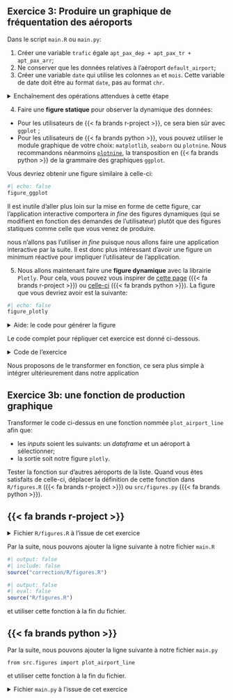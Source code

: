 ::: {.callout-note collapse="false" icon=false}
## `<i class="bi bi-book"></i>`{=html} Exercice 3: Produire un graphique de fréquentation des aéroports

Dans le script `main.R` ou `main.py`:

1. Créer une variable `trafic` égale `apt_pax_dep + apt_pax_tr + apt_pax_arr`;
2. Ne conserver que les données relatives à l'aéroport `default_airport`;
3. Créer une variable `date` qui utilise les colonnes `an` et `mois`. Cette variable de date doit être au format `date`, pas au format `chr`.


<details>
<summary>
Enchaînement des opérations attendues à cette étape
</summary>


::::: {.panel-tabset group="language"}

## {{< fa brands r-project >}}

```.r
```

## {{< fa brands python >}}

```.python
```


:::::


</details>



4. Faire une __figure statique__ pour observer la dynamique des données:

* Pour les utilisateurs de {{< fa brands r-project >}}, ce sera bien sûr avec `ggplot` ;
* Pour les utilisateurs de {{< fa brands python >}}, vous pouvez utiliser le module graphique de votre choix: `matplotlib`, `seaborn` ou `plotnine`. Nous recommandons néanmoins [`plotnine`](https://plotnine.org/), la transposition en {{< fa brands python >}} de la grammaire des graphiques `ggplot`.

Vous devriez obtenir une figure similaire à celle-ci:

```r
#| echo: false
figure_ggplot
```

Il est inutile d'aller plus loin sur la mise en forme de cette figure, car l'application interactive comportera _in fine_ des figures dynamiques (qui se modifient en fonction des demandes de l'utilisateur) plutôt que des figures statiques comme celle que vous venez de produire.

nous n'allons pas l'utiliser _in fine_ puisque nous allons faire une application interactive par la suite.
Il est donc
plus intéressant d'avoir une figure un minimum réactive pour impliquer
l'utilisateur de l'application.

5. Nous allons maintenant faire une __figure dynamique__ avec la librairie
`Plotly`. Pour cela, vous pouvez vous inspirer de [cette page](https://plotly.com/r/line-charts/) ({{< fa brands r-project >}}) ou [celle-ci](https://plotly.com/python/line-charts/) ({{< fa brands python >}}).
La figure que vous devriez avoir est la suivante:

```r
#| echo: false
figure_plotly
```

<details>

<summary>
Aide: le code pour générer la figure
</summary>

::::: {.panel-tabset group="language"}

## {{< fa brands r-project >}}

```.r
```

## {{< fa brands python >}}

```.python
```

:::::

</details>

:::

Le code complet pour répliquer cet exercice est donné ci-dessous. 

<details>
<summary>
Code de l'exercice
</summary>

::::: {.panel-tabset group="language"}

## {{< fa brands r-project >}}

```.r
```

## {{< fa brands python >}}

```.python
```

:::::


</details>

Nous proposons de le transformer en fonction, ce sera plus simple à intégrer
ultérieurement dans notre application

::: {.callout-note collapse="false" icon=false}
## `<i class="bi bi-book"></i>`{=html} Exercice 3b: une fonction de production graphique

Transformer le code ci-dessus en une fonction nommée `plot_airport_line` afin que:

* les _inputs_ soient les suivants: un _dataframe_ et un aéroport à sélectionner;
* la sortie soit notre figure `plotly`.

Tester la fonction sur d'autres aéroports de la liste. Quand vous êtes satisfaits de celle-ci, 
déplacer la définition de cette fonction dans `R/figures.R` ({{< fa brands r-project >}}) ou `src/figures.py` ({{< fa brands python >}}). 
:::

::::: {.panel-tabset group="language"}

## {{< fa brands r-project >}}

<details>

<summary>
Fichier `R/figures.R` à l'issue de cet exercice
</summary>

```.r
```

</details>

Par la suite, nous pouvons ajouter la ligne suivante à notre fichier `main.R`

```r
#| output: false
#| include: false
source("correction/R/figures.R")
```

```r
#| output: false
#| eval: false
source("R/figures.R")
```

et utiliser cette fonction à la fin du fichier. 


## {{< fa brands python >}}

Par la suite, nous pouvons ajouter la ligne suivante à notre fichier `main.py`

```.python
from src.figures import plot_airport_line
```

et utiliser cette fonction à la fin du fichier. 

<details>
<summary>
Fichier `main.py` à l'issue de cet exercice
</summary>
```.python
```
</details>

:::::


